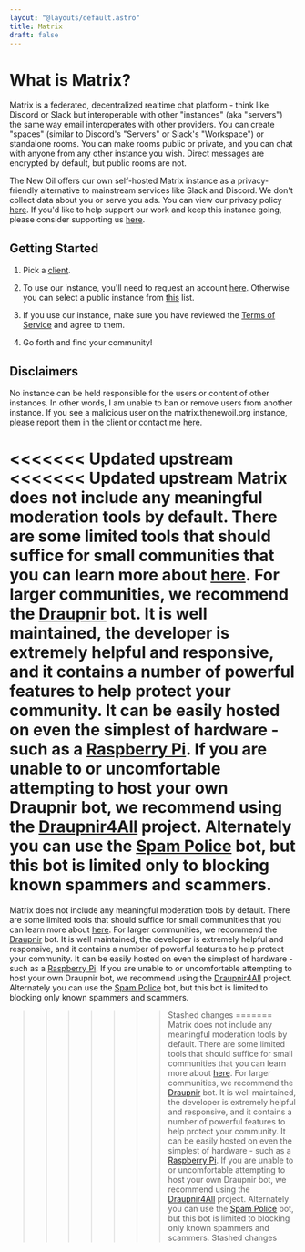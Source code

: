 ```yaml
---
layout: "@layouts/default.astro"
title: Matrix
draft: false
---
```


# What is Matrix?

Matrix is a federated, decentralized realtime chat platform - think like Discord or Slack but interoperable with other "instances" (aka "servers") the same way email interoperates with other providers. You can create "spaces" (similar to Discord's "Servers" or Slack's "Workspace") or standalone rooms. You can make rooms public or private, and you can chat with anyone from any other instance you wish. Direct messages are encrypted by default, but public rooms are not.

The New Oil offers our own self-hosted Matrix instance as a privacy-friendly alternative to mainstream services like Slack and Discord. We don't collect data about you or serve you ads. You can view our privacy policy [here](/privacy-policy). If you'd like to help support our work and keep this instance going, please consider supporting us [here](/support).

## Getting Started

1. Pick a [client](https://matrix.org/ecosystem/clients/).

2. To use our instance, you'll need to request an account [here](https://nextcloud.thenewoil.org/apps/forms/s/9RMp2sCLQG2His34L2s27cEb). Otherwise you can select a public instance from [this](https://servers.joinmatrix.org/) list.

3. If you use our instance, make sure you have reviewed the [Terms of Service](/terms-of-service) and agree to them.

4. Go forth and find your community!

## Disclaimers

No instance can be held responsible for the users or content of other instances. In other words, I am unable to ban or remove users from another instance. If you see a malicious user on the matrix.thenewoil.org instance, please report them in the client or contact me [here](/links#contact).

<<<<<<< Updated upstream
<<<<<<< Updated upstream
Matrix does not include any meaningful moderation tools by default. There are some limited tools that should suffice for small communities that you can learn more about [here](https://matrix.org/docs/communities/moderation/). For larger communities, we recommend the [Draupnir](https://github.com/the-draupnir-project/Draupnir) bot. It is well maintained, the developer is extremely helpful and responsive, and it contains a number of powerful features to help protect your community. It can be easily hosted on even the simplest of hardware - such as a [Raspberry Pi](https://www.raspberrypi.com/). If you are unable to or uncomfortable attempting to host your own Draupnir bot, we recommend using the [Draupnir4All](https://docs.draupnir.midnightthoughts.space/) project. Alternately you can use the [Spam Police](https://github.com/jjj333-p/spam-police) bot, but this bot is limited only to blocking known spammers and scammers.
=======
Matrix does not include any meaningful moderation tools by default. There are some limited tools that should suffice for small communities that you can learn more about [here](https://matrix.org/docs/communities/moderation/). For larger communities, we recommend the [Draupnir](https://github.com/the-draupnir-project/Draupnir) bot. It is well maintained, the developer is extremely helpful and responsive, and it contains a number of powerful features to help protect your community. It can be easily hosted on even the simplest of hardware - such as a [Raspberry Pi](https://www.raspberrypi.com/). If you are unable to or uncomfortable attempting to host your own Draupnir bot, we recommend using the [Draupnir4All](https://docs.draupnir.midnightthoughts.space/) project. Alternately you can use the [Spam Police](https://github.com/jjj333-p/spam-police) bot, but this bot is limited to blocking only known spammers and scammers.
>>>>>>> Stashed changes
=======
Matrix does not include any meaningful moderation tools by default. There are some limited tools that should suffice for small communities that you can learn more about [here](https://matrix.org/docs/communities/moderation/). For larger communities, we recommend the [Draupnir](https://github.com/the-draupnir-project/Draupnir) bot. It is well maintained, the developer is extremely helpful and responsive, and it contains a number of powerful features to help protect your community. It can be easily hosted on even the simplest of hardware - such as a [Raspberry Pi](https://www.raspberrypi.com/). If you are unable to or uncomfortable attempting to host your own Draupnir bot, we recommend using the [Draupnir4All](https://docs.draupnir.midnightthoughts.space/) project. Alternately you can use the [Spam Police](https://github.com/jjj333-p/spam-police) bot, but this bot is limited to blocking only known spammers and scammers.
>>>>>>> Stashed changes

